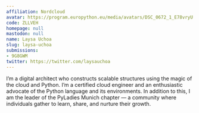 ```yaml
---
affiliation: Nordcloud
avatar: https://program.europython.eu/media/avatars/DSC_0672_1_E78vryU.jpg
code: ZLLVEH
homepage: null
mastodon: null
name: Laysa Uchoa
slug: laysa-uchoa
submissions:
- 9G8GWM
twitter: https://twitter.com/laysauchoa
---
```


I’m a digital architect who constructs scalable structures using the magic of the cloud and Python. I’m a certified cloud engineer and an enthusiastic advocate of the Python language and its environments. In addition to this, I am the leader of the PyLadies Munich chapter — a community where individuals gather to learn, share, and nurture their growth.
